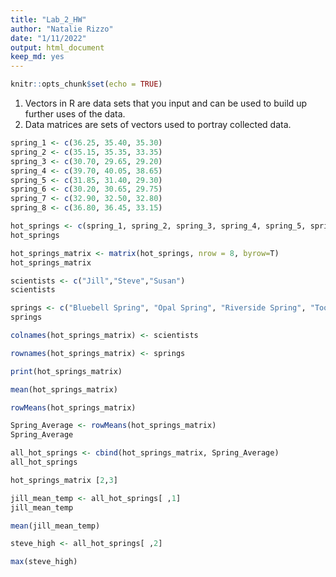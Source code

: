 ```yaml
---
title: "Lab_2_HW"
author: "Natalie Rizzo"
date: "1/11/2022"
output: html_document
keep_md: yes
---
```


```r
knitr::opts_chunk$set(echo = TRUE)
```

1. Vectors in R are data sets that you input and can be used to build up further uses of the data.
2. Data matrices are sets of vectors used to portray collected data.
```r
spring_1 <- c(36.25, 35.40, 35.30)
spring_2 <- c(35.15, 35.35, 33.35)
spring_3 <- c(30.70, 29.65, 29.20)
spring_4 <- c(39.70, 40.05, 38.65)
spring_5 <- c(31.85, 31.40, 29.30)
spring_6 <- c(30.20, 30.65, 29.75)
spring_7 <- c(32.90, 32.50, 32.80)
spring_8 <- c(36.80, 36.45, 33.15)
```
```r
hot_springs <- c(spring_1, spring_2, spring_3, spring_4, spring_5, spring_6, spring_7, spring_8)
hot_springs
```
```r
hot_springs_matrix <- matrix(hot_springs, nrow = 8, byrow=T)
hot_springs_matrix
```
```r
scientists <- c("Jill","Steve","Susan")
scientists
```
```r
springs <- c("Bluebell Spring", "Opal Spring", "Riverside Spring", "Too Hot Spring", "Mystery Spring", "Emerald Spring", "Black Spring", "Pearl Spring")
springs
```
```r
colnames(hot_springs_matrix) <- scientists
```
```r
rownames(hot_springs_matrix) <- springs
```
```r
print(hot_springs_matrix)
```
```r
mean(hot_springs_matrix)
```
```r
rowMeans(hot_springs_matrix)
```
```r
Spring_Average <- rowMeans(hot_springs_matrix)
Spring_Average
```
```r
all_hot_springs <- cbind(hot_springs_matrix, Spring_Average)
all_hot_springs
```
```r
hot_springs_matrix [2,3]
```
```r
jill_mean_temp <- all_hot_springs[ ,1]
jill_mean_temp
```
```r
mean(jill_mean_temp)
```
```r
steve_high <- all_hot_springs[ ,2]
```
```r
max(steve_high)
```